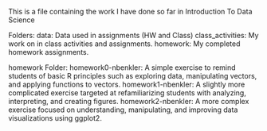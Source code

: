 This is a file containing the work I have done so far in Introduction To Data Science

Folders:
  data:
     Data used in assignments (HW and Class)
  class_activities:
     My work on in class activities and assignments.
  homework:
     My completed homework assignments.
     
     
homework Folder:
  homework0-nbenkler:
    A simple exercise to remind students of basic R principles such as exploring data, manipulating vectors, and applying functions to vectors.
  homework1-nbenkler:
    A slightly more complicated exercise targeted at refamiliarizing students with analyzing, interpreting, and creating figures. 
  homework2-nbenkler:
    A more complex exercise focused on understanding, manipulating, and improving data visualizations using ggplot2.
